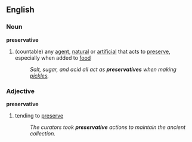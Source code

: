 ==English==
===Noun===
'''preservative'''
#(countable) any [[agent]], [[natural]] or [[artificial]] that acts to [[preserve]], especially when added to [[food]]
#:''Salt, sugar, and acid all act as '''preservatives''' when making [[pickle]]s.''

===Adjective===
'''preservative'''
# tending to [[preserve]] 
#:''The curators took '''preservative''' actions to maintain the ancient collection.''